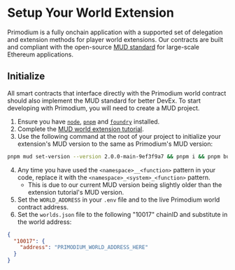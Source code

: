 # Setup Your World Extension

Primodium is a fully onchain application with a supported set of delegation and extension methods for 
player world extensions. Our contracts are built and compliant with the open-source [MUD standard](https://www.mud.dev) 
for large-scale Ethereum applications.

## Initialize

All smart contracts that interface directly with the Primodium world contract should also implement the MUD standard
for better DevEx. To start developing with Primodium, you will need to create a MUD project.

1. Ensure you have [`node`](https://nodejs.org/en/download/package-manager#macos), [`pnpm`](https://pnpm.io/installation) and [`foundry`](https://getfoundry.sh/) installed.
1. Complete the [MUD world extension tutorial](https://mud.dev/guides/extending-a-world).
1. Use the following command at the root of your project to initialize your extension's 
MUD version to the same as Primodium's MUD version:

```bash copy
pnpm mud set-version --version 2.0.0-main-9ef3f9a7 && pnpm i && pnpm build
```
4. Any time you have used the `<namespace>__<function>` pattern in your code, replace it with the
 `<namespace>_<system>_<function>` pattern.
   - This is due to our current MUD version being slightly older than the extension tutorial's MUD version.
5. Set the `WORLD_ADDRESS` in your `.env` file and to the live Primodium world contract address.
6. Set the `worlds.json` file to the following "10017" chainID and substitute in the world address:
```json copy
{
  "10017": {
    "address": "PRIMODIUM_WORLD_ADDRESS_HERE"
  }
}
```
